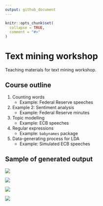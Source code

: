 ```yaml
---
output: github_document
---
```


<!-- README.md is generated from README.Rmd. Please edit that file -->

```r
knitr::opts_chunk$set(
  collapse = TRUE,
  comment = "#>"
)
```

# Text mining workshop

Teaching materials for text mining workshop.

## Course outline

1. Counting words
    * Example: Federal Reserve speeches
1. Example 2: Sentiment analysis
    * Example: Federal Reserve minutes
1. Topic modelling
    * Example: ECB speeches
1. Regular expressions
    * Example: `babynames` package
1. Data-generating process for LDA
    * Example: Simulated ECB speeches

## Sample of generated output

![](images/p_fed_fin_crisis.png)

![](images/p_fed_sentiment.png)

![](images/ecb_topics.png)

![](images/p_lda_comparison.png)
